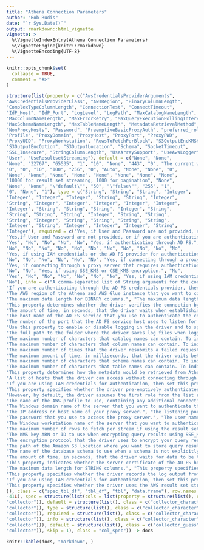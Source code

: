 ```yaml
---
title: "Athena Connection Parameters"
author: "Bob Rudis"
date: "`r Sys.Date()`"
output: rmarkdown::html_vignette
vignette: >
  %\VignetteIndexEntry{Athena Connection Parameters}
  %\VignetteEngine{knitr::rmarkdown}
  %\VignetteEncoding{UTF-8}
---
```


```r
knitr::opts_chunk$set(
  collapse = TRUE,
  comment = "#>"
)
```

```r
structure(list(property = c("AwsCredentialsProviderArguments", 
"AwsCredentialsProviderClass", "AwsRegion", "BinaryColumnLength", 
"ComplexTypeColumnLength", "ConnectionTest", "ConnectTimeout", 
"IdP_Host", "IdP_Port", "LogLevel", "LogPath", "MaxCatalogNameLength", 
"MaxColumnNameLength", "MaxErrorRetry", "MaxQueryExecutionPollingInterval", 
"MaxSchemaNameLength", "MaxTableNameLength", "MetadataRetrievalMethod", 
"NonProxyHosts", "Password", "PreemptiveBasicProxyAuth", "preferred_role", 
"Profile", "ProxyDomain", "ProxyHost", "ProxyPort", "ProxyPWD", 
"ProxyUID", "ProxyWorkstation", "RowsToFetchPerBlock", "S3OutputEncKMSKey", 
"S3OutputEncOption", "S3OutputLocation", "Schema", "SocketTimeout", 
"SSL_Insecure", "StringColumnLength", "UseArraySupport", "UseAwsLogger", 
"User", "UseResultsetStreaming"), default = c("None", "None", 
"None", "32767", "65535", "1", "10", "None", "443", "0", "The current working directory.", 
"0", "0", "10", "100", "256", "0", "Auto", "None", "None", "0", 
"None", "None", "None", "None", "None", "None", "None", "None", 
"10000 for result set streaming, 1000 for pagination", "None", 
"None", "None", "\"default\"", "50", "\"false\"", "255", "1", 
"0", "None", "1"), type = c("String", "String", "String", "Integer", 
"Integer", "Integer", "Integer", "String", "String", "Integer", 
"String", "Integer", "Integer", "Integer", "Integer", "Integer", 
"Integer", "String", "String", "String", "Integer", "String", 
"String", "String", "String", "Integer", "String", "String", 
"String", "Integer", "String", "String", "String", "String", 
"Integer", "String", "Integer", "Integer", "Integer", "String", 
"Integer"), required = c("Yes, if User and Password are not provided, and if AwsCredentialsProviderClass does not have a default constructor.", 
"Yes,if User and Password are not provided, or if you are authenticating through AD FS.", 
"Yes", "No", "No", "No", "No", "Yes, if authenticating through AD FS.", 
"No", "No", "No", "No", "No", "No", "No", "No", "No", "No", "No", 
"Yes, if using IAM credentials or the AD FS provider for authentication.", 
"No", "No", "No", "No", "No", "No", "Yes, if connecting through a proxy server that requires authentication.", 
"Yes, if connecting through a proxy server that requires authentication.", 
"No", "No", "Yes, if using SSE_KMS or CSE_KMS encryption.", "No", 
"Yes", "No", "No", "No", "No", "No", "No", "Yes, if using IAM credentials or the AD FS provider for authentication.", 
"No"), info = c("A comma-separated list of String arguments for the constructor of the AwsCredentialsProviderClass.", 
"If you are authenticating through the AD FS credentials provider, then set this property to the FQCN of the AD FS credentials provider. You can set this property in the connection URL or in an AWS profile. If you are authenticating through a class that implements the AWSCredentialsProvider interface, then set this property to the FQCN of the AWSCredentialsProvider interface.", 
"The AWS region of the Athena and AWS Glue instance that you want to connect to.", 
"The maximum data length for BINARY columns.", "The maximum data length for ARRAY, MAP, and STRUCT columns.", 
"This property determines whether the driver verifies the connection by sending a “SELECT 1” query when establishing a connection with Athena. 1: The driver verifies connection by sending a simple “SELECT 1” query to Athena; 0: The driver does not send any query to Athena to verify the connection.", 
"The amount of time, in seconds, that the driver waits when establishing a connection before timing out the connection. A value of 0 indicates that the driver never times out the connection.", 
"The host name of the AD FS service that you use to authenticate the connection. The host name cannot include any slashes (/).", 
"The number of the port that the AD FS service host uses to listen for requests. The port number to specify may differ depending on the AD FS server configuration. If you are not sure which port to specify, contact your system administrator.", 
"Use this property to enable or disable logging in the driver and to specify the amount of detail included in log files. When logging is enabled, the driver produces the following log files in the location specified in the LogPath property: 1: An AthenaJDBC_driver.log file that logs driver activity that is not specific to a connection; 2: An AthenaJDBC_connection_[Number].log file for each connection made to the database, where [Number] is a number that distinguishes each log file from the others. This file logs driver activity that is specific to the connection.", 
"The full path to the folder where the driver saves log files when logging is enabled.", 
"The maximum number of characters that catalog names can contain. To indicate that there is no maximum length or that the length is unknown, set this option to 0.", 
"The maximum number of characters that column names can contain. To indicate that there is no maximum length or that the length is unknown, set this option to 0.", 
"The maximum number of times that the driver resubmits a failed request that can be retried, such as a 5xx error from the Athena server.", 
"The maximum amount of time, in milliseconds, that the driver waits between attempts when polling the Athena server for query results. You cannot specify an interval that is less than 5ms.", 
"The maximum number of characters that schema names can contain. To indicate that there is no maximum length or that the length is unknown, set this option to 0.", 
"The maximum number of characters that table names can contain. To indicate that there is no maximum length or that the length is unknown, set this option to 0.", 
"This property determines how the metadata would be retrieved from Athena for different JDBC API calls like getTables, getColumns. Following are the valid values: \"Auto\": During connection time driver will automatically determine whether to use AWS Glue or Query to get metadata for the specified Athena region. If AWS Glue is supported in the region and Athena has been upgraded to use AWS Glue, driver will use AWS Glue to get the metadata. If AWS Glue is not supported in the region or Athena hasn’t been upgraded to use AWS Glue, driver will query Athena to get the metadata; \"Glue\": Driver will use AWS Glue to get the metadata regardless of whether AWS Glue is supported or used in the region; \"Query\": Driver will use Query to get the metadata regardless of whether AWS Glue is supported or used in that region.", 
"A list of hosts that the driver can access without connecting through the proxy server, when a proxy connection is enabled. When specifying multiple hosts, each host must be separated by a vertical bar (|). You can specify patterns using asterisks (*) as wildcard characters.", 
"If you are using IAM credentials for authentication, then set this property to the secret key provided by your AWS account. If you are authenticating through the AD FS credentials provider, then set this property to the password that you use to access the AD FS server.", 
"This property specifies whether the driver pre-emptively authenticates against the proxy server using basic authentication, when a proxy connection is enabled. 1: The driver pre-emptively authenticates the connection using basic authentication; 0: The driver does not pre-emptively authenticate the connection using basic authentication.", 
"However, by default, the driver assumes the first role from the list returned in the SAML response from the identity provider.", 
"The name of the AWS profile to use, containing any additional connection properties not specified in the connection URL. For example, when configuring the driver to authenticate through AD FS, you can use this property to specify a profile that contains the required AD FS service information. The driver checks the AWS credentials file for the specified profile. The default location for this file is ~/.aws/credentials. You can change this default behavior by setting the AWS_CREDENTIAL_PROFILES_FILE environment variable to the full path and name of a different credentials file. For more information about profiles, see \"Working with AWS Credentials\" in the AWS SDK for Java Developer Guide: https://docs.aws.amazon.com/sdk-for- java/v1/developer-guide/credentials.html.", 
"The Windows domain name of the server that you want to authenticate through, when authenticating a proxy connection using the NTLM protocol.", 
"The IP address or host name of your proxy server.", "The listening port of your proxy server.", 
"The password that you use to access the proxy server.", "The user name that you use to access the proxy server.", 
"The Windows workstation name of the server that you want to authenticate through, when authenticating a proxy connection using the NTLM protocol.", 
"The maximum number of rows to fetch per stream if using the result set streaming API. The maximum number of rows to fetch per page if using pagination.", 
"The KMS key ARN or ID to use when encrypting query results using SSE_KMS or CSE_KMS encryption.", 
"The encryption protocol that the driver uses to encrypt your query results before storing them on Amazon S3. \"SSE_S3\": The driver uses server-side encryption with an Amazon S3-managed key; \"SSE_KMS\": The driver uses server-side encryption with an AWS KMS-managed key; \"CSE_KMS\": The driver uses client-side encryption with an AWS KMS-managed key.", 
"The path of the Amazon S3 location where you want to store query results, prefixed by s3://.", 
"The name of the database schema to use when a schema is not explicitly specified in a query. You can still issue queries on other schemas by explicitly specifying the schema in the query.", 
"The amount of time, in seconds, that the driver waits for data to be transferred over an established, open connection before timing out the connection. A value of 0 (NOT recommended) indicates that the driver never times out the connection.", 
"This property indicates whether the server certificate of the AD FS host should be verified.", 
"The maximum data length for STRING columns.", "This property specifies whether the driver supports getting the ResultSet data as an array.", 
"This property specifies whether the driver records the log output from any AWS API calls.", 
"If you are using IAM credentials for authentication, then set this property to the access key provided by your AWS account.", 
"This property specifies whether the driver uses the AWS result set streaming API for result set fetching."
)), class = c("spec_tbl_df", "tbl_df", "tbl", "data.frame"), row.names = c(NA, 
-41L), spec = structure(list(cols = list(property = structure(list(), class = c("collector_character", 
"collector")), default = structure(list(), class = c("collector_character", 
"collector")), type = structure(list(), class = c("collector_character", 
"collector")), required = structure(list(), class = c("collector_character", 
"collector")), info = structure(list(), class = c("collector_character", 
"collector"))), default = structure(list(), class = c("collector_guess", 
"collector")), skip = 1), class = "col_spec")) -> docs
```

```r
knitr::kable(docs, "markdown", )
```
